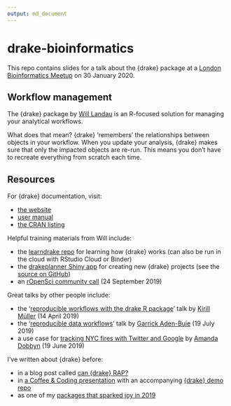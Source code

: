 ```yaml
---
output: md_document
---
```


# drake-bioinformatics

This repo contains slides for a talk about the {drake} package at a [London Bioinformatics Meetup](https://www.meetup.com/en-AU/Bioinformatics-London/events/ksqwtmybccbnc/){target="_blank"} on 30 January 2020.

## Workflow management

The {drake} package by [Will Landau](https://wlandau.github.io/){target="_blank"} is an R-focused solution for managing your analytical workflows. 

What does that mean? {drake} 'remembers' the relationships between objects in your workflow. When you update your analysis, {drake} makes sure that only the impacted objects are re-run. This means you don't have to recreate everything from scratch each time.
 
## Resources
 
For {drake} documentation, visit:

* [the website](https://docs.ropensci.org/drake/){target="_blank"}
* [user manual](https://books.ropensci.org/drake/){target="_blank"}
* [the CRAN listing](https://cloud.r-project.org/web/packages/drake/index.html){target="_blank"}

Helpful training materials from Will include:

* the [learndrake repo](https://github.com/wlandau/learndrake){target="_blank"} for learning how {drake} works (can also be run in the cloud with RStudio Cloud or Binder)
* the [drakeplanner Shiny app](https://wlandau.shinyapps.io/drakeplanner/_w_169ce85f/){target="_blank"} for creating new {drake} projects (see the [source on GitHub](https://github.com/wlandau/drakeplanner){target="_blank"})
* an [rOpenSci community call](https://ropensci.org/commcalls/2019-09-24/){target="_blank"} (24 September 2019)

Great talks by other people include:

* the '[reproducible workflows with the drake R package](https://krlmlr.github.io/drake-pitch/#1){target="_blank"}' talk by [Kirill Müller](https://twitter.com/krlmlr){target="_blank"} (14 April 2019)
* the '[reproducible data workflows](https://www.garrickadenbuie.com/talk/drake-intro-biodataclub/){target="_blank"}' talk by [Garrick Aden-Buie](https://www.garrickadenbuie.com/){target="_blank"} (19 July 2019)
* a use case for [tracking NYC fires with Twitter and Google](https://www.youtube.com/watch?v=4vu8h_Zh8Wg&feature=youtu.be){target="_blank"} by [Amanda Dobbyn](https://dobb.ae/){target="_blank"} (19 June 2019)

I've written about {drake} before:

* in a blog post called [can {drake} RAP?](https://www.rostrum.blog/2019/07/23/can-drake-rap/){target="_blank"}
* in [a Coffee & Coding presentation](https://github.com/matt-dray/drake-egg-rap/blob/master/docs/drake-presentation.pdf){target="_blank"} with an accompanying [{drake} demo repo](https://github.com/matt-dray/drake-egg-rap){target="_blank"}
* as one of my [packages that sparked joy in 2019](https://www.rostrum.blog/2019/12/27/pkgs-2019/){target="_blank"}